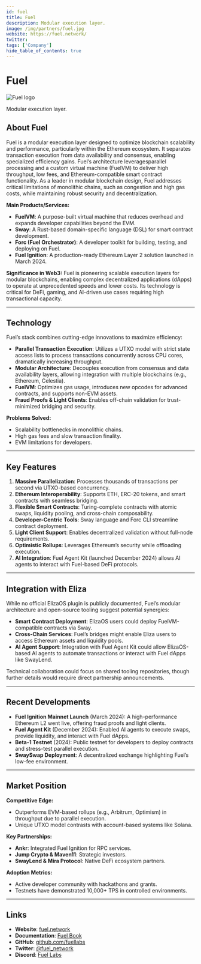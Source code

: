 ```yaml
---
id: fuel
title: Fuel
description: Modular execution layer.
image: /img/partners/fuel.jpg
website: https://fuel.network/
twitter:
tags: ['Company']
hide_table_of_contents: true
---
```


# Fuel

<div className="partner-logo">
  <img src="/img/partners/fuel.jpg" alt="Fuel logo" />
</div>

Modular execution layer.

## About Fuel

Fuel is a modular execution layer designed to optimize blockchain scalability and performance, particularly within the Ethereum ecosystem. It separates transaction execution from data availability and consensus, enabling specialized efficiency gains. Fuel’s architecture leveragesparallel processing and a custom virtual machine (FuelVM) to deliver high throughput, low fees, and Ethereum-compatible smart contract functionality. As a leader in modular blockchain design, Fuel addresses critical limitations of monolithic chains, such as congestion and high gas costs, while maintaining robust security and decentralization.

**Main Products/Services:**

- **FuelVM**: A purpose-built virtual machine that reduces overhead and expands developer capabilities beyond the EVM.
- **Sway**: A Rust-based domain-specific language (DSL) for smart contract development.
- **Forc (Fuel Orchestrator)**: A developer toolkit for building, testing, and deploying on Fuel.
- **Fuel Ignition**: A production-ready Ethereum Layer 2 solution launched in March 2024.

**Significance in Web3:**
Fuel is pioneering scalable execution layers for modular blockchains, enabling complex decentralized applications (dApps) to operate at unprecedented speeds and lower costs. Its technology is critical for DeFi, gaming, and AI-driven use cases requiring high transactional capacity.

---

## Technology

Fuel’s stack combines cutting-edge innovations to maximize efficiency:

- **Parallel Transaction Execution**: Utilizes a UTXO model with strict state access lists to process transactions concurrently across CPU cores, dramatically increasing throughput.
- **Modular Architecture**: Decouples execution from consensus and data availability layers, allowing integration with multiple blockchains (e.g., Ethereum, Celestia).
- **FuelVM**: Optimizes gas usage, introduces new opcodes for advanced contracts, and supports non-EVM assets.
- **Fraud Proofs & Light Clients**: Enables off-chain validation for trust-minimized bridging and security.

**Problems Solved:**

- Scalability bottlenecks in monolithic chains.
- High gas fees and slow transaction finality.
- EVM limitations for developers.

---

## Key Features

1. **Massive Parallelization**: Processes thousands of transactions per second via UTXO-based concurrency.
2. **Ethereum Interoperability**: Supports ETH, ERC-20 tokens, and smart contracts with seamless bridging.
3. **Flexible Smart Contracts**: Turing-complete contracts with atomic swaps, liquidity pooling, and cross-chain composability.
4. **Developer-Centric Tools**: Sway language and Forc CLI streamline contract deployment.
5. **Light Client Support**: Enables decentralized validation without full-node requirements.
6. **Optimistic Rollups**: Leverages Ethereum’s security while offloading execution.
7. **AI Integration**: Fuel Agent Kit (launched December 2024) allows AI agents to interact with Fuel-based DeFi protocols.

---

## Integration with Eliza

While no official ElizaOS plugin is publicly documented, Fuel’s modular architecture and open-source tooling suggest potential synergies:

- **Smart Contract Deployment**: ElizaOS users could deploy FuelVM-compatible contracts via Sway.
- **Cross-Chain Services**: Fuel’s bridges might enable Eliza users to access Ethereum assets and liquidity pools.
- **AI Agent Support**: Integration with Fuel Agent Kit could allow ElizaOS-based AI agents to automate transactions or interact with Fuel dApps like SwayLend.

Technical collaboration could focus on shared tooling repositories, though further details would require direct partnership announcements.

---

## Recent Developments

- **Fuel Ignition Mainnet Launch** (March 2024): A high-performance Ethereum L2 went live, offering fraud proofs and light clients.
- **Fuel Agent Kit** (December 2024): Enabled AI agents to execute swaps, provide liquidity, and interact with Fuel dApps.
- **Beta-1 Testnet** (2024): Public testnet for developers to deploy contracts and stress-test parallel execution.
- **SwaySwap Deployment**: A decentralized exchange highlighting Fuel’s low-fee environment.

---

## Market Position

**Competitive Edge:**

- Outperforms EVM-based rollups (e.g., Arbitrum, Optimism) in throughput due to parallel execution.
- Unique UTXO model contrasts with account-based systems like Solana.

**Key Partnerships:**

- **Ankr**: Integrated Fuel Ignition for RPC services.
- **Jump Crypto & Maven11**: Strategic investors.
- **SwayLend & Mira Protocol**: Native DeFi ecosystem partners.

**Adoption Metrics:**

- Active developer community with hackathons and grants.
- Testnets have demonstrated 10,000+ TPS in controlled environments.

---

## Links

- **Website**: [fuel.network](https://fuel.network)
- **Documentation**: [Fuel Book](https://fuelbook.fuel.network)
- **GitHub**: [github.com/fuellabs](https://github.com/fuellabs)
- **Twitter**: [@fuel_network](https://twitter.com/fuel_network)
- **Discord**: [Fuel Labs](https://discord.gg/fuelnetwork)
